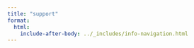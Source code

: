 ```yaml
---
title: "support"
format: 
  html:
    include-after-body: ../_includes/info-navigation.html
---
```



